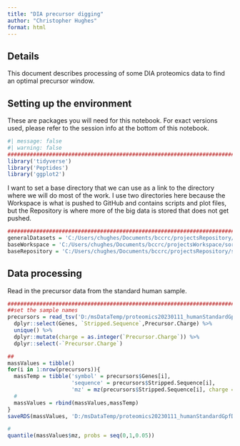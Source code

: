```yaml
---
title: "DIA precursor digging"
author: "Christopher Hughes"
format: html
---
```


## Details

This document describes processing of some DIA proteomics data to find an optimal precursor window.

## Setting up the environment

These are packages you will need for this notebook. For exact versions used, please refer to the session info at the bottom of this notebook.

```r
#| message: false
#| warning: false
##########################################################################################
library('tidyverse')
library('Peptides')
library('ggplot2')
```

I want to set a base directory that we can use as a link to the directory where we will do most of the work. I use two directories here because the Workspace is what is pushed to GitHub and contains scripts and plot files, but the Repository is where more of the big data is stored that does not get pushed.

```r
##########################################################################################
generalDatasets = 'C:/Users/chughes/Documents/bccrc/projectsRepository/generalDatasets'
baseWorkspace = 'C:/Users/chughes/Documents/bccrc/projectsWorkspace/sorensenLab/relatedToOthers'
baseRepository = 'C:/Users/chughes/Documents/bccrc/projectsRepository/sorensenLab/relatedToOthers'
```

## Data processing

Read in the precursor data from the standard human sample.

```r
##########################################################################################
##set the sample names
precursors = read_tsv('D:/msDataTemp/proteomics20230111_humanStandardGpfDiaTesting/fusionRound2/roundOne_report.tsv', show_col_types = FALSE) %>%
  dplyr::select(Genes, `Stripped.Sequence`,Precursor.Charge) %>%
  unique() %>%
  dplyr::mutate(charge = as.integer(`Precursor.Charge`)) %>%
  dplyr::select(-`Precursor.Charge`)

##
massValues = tibble()
for(i in 1:nrow(precursors)){
  massTemp = tibble('symbol' = precursors$Genes[i],
                    'sequence' = precursors$Stripped.Sequence[i],
                    'mz' = mz(precursors$Stripped.Sequence[i], charge = precursors$charge[i], label = "none", aaShift = NULL, cysteins = 57.021464))
  #
  massValues = rbind(massValues,massTemp)
}
saveRDS(massValues, 'D:/msDataTemp/proteomics20230111_humanStandardGpfDiaTesting/fusionRound2/precursorMasses.rds')

#
quantile(massValues$mz, probs = seq(0,1,0.05))
```
